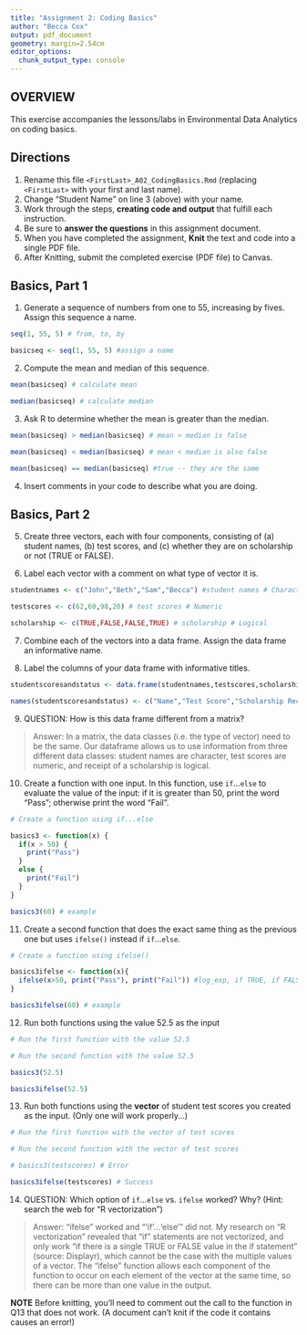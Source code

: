 ```yaml
---
title: "Assignment 2: Coding Basics"
author: "Becca Cox"
output: pdf_document
geometry: margin=2.54cm
editor_options: 
  chunk_output_type: console
---
```


## OVERVIEW

This exercise accompanies the lessons/labs in Environmental Data Analytics on coding basics.

## Directions

1.  Rename this file `<FirstLast>_A02_CodingBasics.Rmd` (replacing `<FirstLast>` with your first and last name).
2.  Change "Student Name" on line 3 (above) with your name.
3.  Work through the steps, **creating code and output** that fulfill each instruction.
4.  Be sure to **answer the questions** in this assignment document.
5.  When you have completed the assignment, **Knit** the text and code into a single PDF file.
6.  After Knitting, submit the completed exercise (PDF file) to Canvas.

## Basics, Part 1

1.  Generate a sequence of numbers from one to 55, increasing by fives. Assign this sequence a name.

```r

seq(1, 55, 5) # from, to, by

basicseq <- seq(1, 55, 5) #assign a name

```

2.  Compute the mean and median of this sequence.

```r

mean(basicseq) # calculate mean

median(basicseq) # calculate median

```

3.  Ask R to determine whether the mean is greater than the median.

```r

mean(basicseq) > median(basicseq) # mean > median is false

mean(basicseq) < median(basicseq) # mean < median is also false

mean(basicseq) == median(basicseq) #true -- they are the same

```

4.  Insert comments in your code to describe what you are doing.


## Basics, Part 2

5.  Create three vectors, each with four components, consisting of (a) student names, (b) test scores, and (c) whether they are on scholarship or not (TRUE or FALSE).

6.  Label each vector with a comment on what type of vector it is.

```r

studentnames <- c("John","Beth","Sam","Becca") #student names # Character

testscores <- c(62,60,98,20) # test scores # Numeric

scholarship <- c(TRUE,FALSE,FALSE,TRUE) # scholarship # Logical

```

7.  Combine each of the vectors into a data frame. Assign the data frame an informative name.

8.  Label the columns of your data frame with informative titles.

```r

studentscoresandstatus <- data.frame(studentnames,testscores,scholarship) #Combine the vectors into a dataframe

names(studentscoresandstatus) <- c("Name","Test Score","Scholarship Recipient") #Set the column names

```

9.  QUESTION: How is this data frame different from a matrix?

> Answer: In a matrix, the data classes (i.e. the type of vector) need to be the same. Our dataframe allows us to use information from three different data classes: student names are character, test scores are numeric, and receipt of a scholarship is logical.

10. Create a function with one input. In this function, use `if`...`else` to evaluate the value of the input: if it is greater than 50, print the word "Pass"; otherwise print the word "Fail". 

```r

# Create a function using if...else

basics3 <- function(x) {
  if(x > 50) {
    print("Pass")
  } 
  else {
    print("Fail")
  }
}

basics3(60) # example

```

11. Create a second function that does the exact same thing as the previous one but uses `ifelse()` instead if `if`...`else `. 

```r

# Create a function using ifelse()

basics3ifelse <- function(x){
  ifelse(x>50, print("Pass"), print("Fail")) #log_exp, if TRUE, if FALSE
}

basics3ifelse(60) # example

```

12. Run both functions using the value 52.5 as the input

```r

# Run the first function with the value 52.5

# Run the second function with the value 52.5

basics3(52.5)

basics3ifelse(52.5)

```

13. Run both functions using the **vector** of student test scores you created as the input. (Only one will work properly...)

```r

# Run the first function with the vector of test scores

# Run the second function with the vector of test scores

# basics3(testscores) # Error

basics3ifelse(testscores) # Success

```

14. QUESTION: Which option of `if`...`else` vs. `ifelse` worked? Why? (Hint: search the web for "R vectorization")

> Answer: "ifelse" worked and "'if'...'else'" did not. My research on "R vectorization" revealed that "if" statements are not vectorized, and only work "if there is a single TRUE or FALSE value in the if statement" (source: Displayr), which cannot be the case with the multiple values of a vector. The "ifelse" function allows each component of the function to occur on each element of the vector at the same time, so there can be more than one value in the output.

**NOTE** Before knitting, you'll need to comment out the call to the function in Q13 that does not work. (A document can't knit if the code it contains causes an error!)